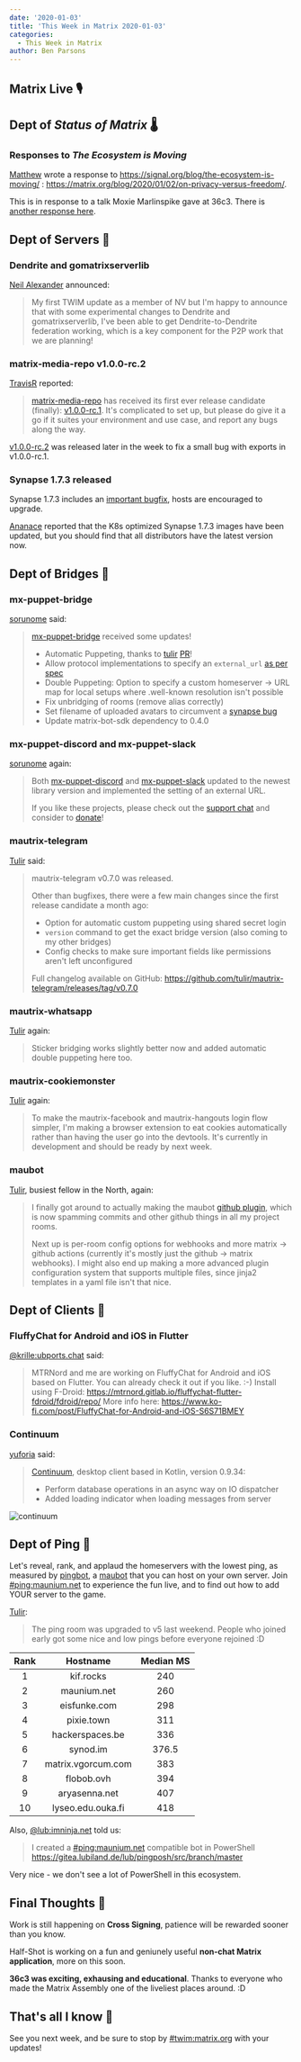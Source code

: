 ```yaml
---
date: '2020-01-03'
title: 'This Week in Matrix 2020-01-03'
categories:
  - This Week in Matrix
author: Ben Parsons
---
```


## Matrix Live 🎙

## Dept of *Status of Matrix* 🌡

### Responses to *The Ecosystem is Moving*

[Matthew](https://matrix.to/#/@matthew:matrix.org) wrote a response to <https://signal.org/blog/the-ecosystem-is-moving/> : <https://matrix.org/blog/2020/01/02/on-privacy-versus-freedom/>.

This is in response to a talk Moxie Marlinspike gave at 36c3. There is [another response here](https://blog.jabberhead.tk/2019/12/29/re-the-ecosystem-is-moving/).

## Dept of Servers 🏢

### Dendrite and gomatrixserverlib

[Neil Alexander](https://matrix.to/#/@neilalexander:matrix.org) announced:

> My first TWIM update as a member of NV but I'm happy to announce that with some experimental changes to Dendrite and gomatrixserverlib, I've been able to get Dendrite-to-Dendrite federation working, which is a key component for the P2P work that we are planning!

### matrix-media-repo v1.0.0-rc.2

[TravisR](https://github.com/turt2live) reported:

> [matrix-media-repo](https://github.com/turt2live/matrix-media-repo) has received its first ever release candidate (finally): [v1.0.0-rc.1](https://github.com/turt2live/matrix-media-repo/releases/tag/v1.0.0-rc.1). It's complicated to set up, but please do give it a go if it suites your environment and use case, and report any bugs along the way.

[v1.0.0-rc.2](https://github.com/turt2live/matrix-media-repo/releases/tag/v1.0.0-rc.2) was released later in the week to fix a small bug with exports in v1.0.0-rc.1.

### Synapse 1.7.3 released

Synapse 1.7.3 includes an [important bugfix](https://github.com/matrix-org/synapse/releases/tag/v1.7.3), hosts are encouraged to upgrade.

[Ananace](https://matrix.to/#/@ace:kittenface.studio) reported that the K8s optimized Synapse 1.7.3 images have been updated, but you should find that all distributors have the latest version now.

## Dept of Bridges 🌉

### mx-puppet-bridge

[sorunome](https://matrix.to/#/@sorunome:sorunome.de) said:

> [mx-puppet-bridge](https://github.com/Sorunome/mx-puppet-bridge) received some updates!
>
> - Automatic Puppeting, thanks to [tulir](https://matrix.to/#/@tulir:maunium.net) [PR](https://github.com/Sorunome/mx-puppet-bridge/pull/12)!
> - Allow protocol implementations to specify an `external_url` [as per spec](https://matrix.org/docs/spec/application_service/r0.1.2#referencing-messages-from-a-third-party-network)
> - Double Puppeting: Option to specify a custom homeserver -> URL map for local setups where .well-known resolution isn't possible
> - Fix unbridging of rooms (remove alias correctly)
> - Set filename of uploaded avatars to circumvent a [synapse bug](https://github.com/matrix-org/synapse/issues/6444#issuecomment-569973710)
> - Update matrix-bot-sdk dependency to 0.4.0

### mx-puppet-discord and mx-puppet-slack

[sorunome](https://matrix.to/#/@sorunome:sorunome.de) again:

> Both [mx-puppet-discord](https://github.com/matrix-discord/mx-puppet-discord) and [mx-puppet-slack](https://github.com/matrix-discord/mx-puppet-discord) updated to the newest library version and implemented the setting of an external URL.
>
> If you like these projects, please check out the [support chat](https://matrix.to/#/[#mx-puppet-discord:sorunome.de](https://matrix.to/#/#mx-puppet-discord:sorunome.de)) and consider to [donate](https://liberapay.com/Sorunome)!

### mautrix-telegram

[Tulir](https://matrix.to/#/@tulir:maunium.net) said:

> mautrix-telegram v0.7.0 was released.
>
> Other than bugfixes, there were a few main changes since the first release candidate a month ago:
>
> - Option for automatic custom puppeting using shared secret login
> - `version` command to get the exact bridge version (also coming to my other bridges)
> - Config checks to make sure important fields like permissions aren't left unconfigured
>
> Full changelog available on GitHub: <https://github.com/tulir/mautrix-telegram/releases/tag/v0.7.0>

### mautrix-whatsapp

[Tulir](https://matrix.to/#/@tulir:maunium.net) again:

> Sticker bridging works slightly better now and added automatic double puppeting here too.

### mautrix-cookiemonster

[Tulir](https://matrix.to/#/@tulir:maunium.net) again:

> To make the mautrix-facebook and mautrix-hangouts login flow simpler, I'm making a browser extension to eat cookies automatically rather than having the user go into the devtools. It's currently in development and should be ready by next week.

### maubot

[Tulir](https://matrix.to/#/@tulir:maunium.net), busiest fellow in the North, again:

> I finally got around to actually making the maubot [github plugin](https://github.com/maubot/github), which is now spamming commits and other github things in all my project rooms.
>
> Next up is per-room config options for webhooks and more matrix -> github actions (currently it's mostly just the github -> matrix webhooks). I might also end up making a more advanced plugin configuration system that supports multiple files, since jinja2 templates in a yaml file isn't that nice.

## Dept of Clients 📱

### FluffyChat for Android and iOS in Flutter

[@krille:ubports.chat](https://matrix.to/#/@krille:ubports.chat) said:

> MTRNord and me are working on FluffyChat for Android and iOS based on Flutter. You can already check it out if you like. :-)
> Install using F-Droid: <https://mtrnord.gitlab.io/fluffychat-flutter-fdroid/fdroid/repo/>
> More info here: <https://www.ko-fi.com/post/FluffyChat-for-Android-and-iOS-S6S71BMEY>

### Continuum

[yuforia](https://matrix.to/#/@uforia:matrix.org) said:

> [Continuum](https://github.com/koma-im/continuum-desktop), desktop client based in Kotlin, version 0.9.34:
>
> - Perform database operations in an async way on IO dispatcher
> - Added loading indicator when loading messages from server

![continuum](/blog/img/2020-01-03-continuum.png)

## Dept of Ping 🏓

Let's reveal, rank, and applaud the homeservers with the lowest ping, as measured by [pingbot](https://github.com/maubot/echo), a [maubot](https://github.com/maubot/maubot) that you can host on your own server. Join [#ping:maunium.net](https://matrix.to/#/#ping:maunium.net) to experience the fun live, and to find out how to add YOUR server to the game.

[Tulir](https://matrix.to/#/@tulir:maunium.net):

> The ping room was upgraded to v5 last weekend. People who joined early got some nice and low pings before everyone rejoined :D

|Rank|Hostname|Median MS|
|:---:|:---:|:---:|
|1|kif.rocks|240|
|2|maunium.net|260|
|3|eisfunke.com|298|
|4|pixie.town|311|
|5|hackerspaces.be|336|
|6|synod.im|376.5|
|7|matrix.vgorcum.com|383|
|8|flobob.ovh|394|
|9|aryasenna.net|407|
|10|lyseo.edu.ouka.fi|418|

Also, [@lub:imninja.net](https://matrix.to/#/@lub:imninja.net) told us:

> I created a [#ping:maunium.net](https://matrix.to/#/#ping:maunium.net) compatible bot in PowerShell <https://gitea.lubiland.de/lub/pingposh/src/branch/master>

Very nice - we don't see a lot of PowerShell in this ecosystem.

## Final Thoughts 💭

Work is still happening on **Cross Signing**, patience will be rewarded sooner than you know.

Half-Shot is working on a fun and geniunely useful **non-chat Matrix application**, more on this soon.

**36c3 was exciting, exhausing and educational**. Thanks to everyone who made the Matrix Assembly one of the liveliest places around. :D

## That's all I know 🏁

See you next week, and be sure to stop by [#twim:matrix.org] with your updates!

[#TWIM:matrix.org]: <https://matrix.to/#/#TWIM:matrix.org>
